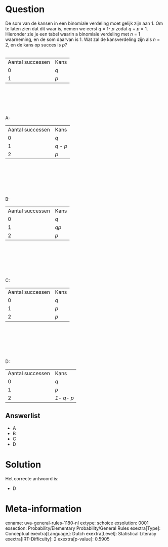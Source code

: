 Question
========

De som van de kansen in een binomiale verdeling moet gelijk zijn aan 1.
Om te laten zien dat dit waar is, nemen we eerst *q* = 1- *p* zodat *q* + *p* = 1. Hieronder zie je een tabel waarin a binomiale verdeling
met *n* = 1 waarneming, en de som daarvan is 1. Wat zal de kansverdeling
zijn als *n* = 2, en de kans op succes is *p*?\
\

  ------------------ ------
  Aantal successen   Kans
  0                  *q*
  1                  *p*
  ------------------ ------

 \
\
\
\
\
A:\

  ------------------ ---------
  Aantal successen   Kans
  0                  *q*
  1                  *q - p*
  2                  *p*
  ------------------ ---------

\
\
\
\
\
\
B:\

  ------------------ ------
  Aantal successen   Kans
  0                  *q*
  1                  *qp*
  2                  *p*
  ------------------ ------

\
\
\
\
\
\
C:\

  ------------------ ------
  Aantal successen   Kans
  0                  *q*
  1                  *p*
  2                  *p*
  ------------------ ------

\
\
\
\
\
\
D:\

  ------------------ -----------
  Aantal successen   Kans
  0                  *q*
  1                  *p*
  2                  *1- q- p*
  ------------------ -----------

Answerlist
----------

* A
* B
* C
* D

Solution
========

Het correcte antwoord is: 

* D

Meta-information
================
exname: uva-general-rules-1180-nl
extype: schoice
exsolution: 0001
exsection: Probability/Elementary Probability/General Rules 
exextra[Type]: Conceptual
exextra[Language]: Dutch
exextra[Level]: Statistical Literacy
exextra[IRT-Difficulty]: 2
exextra[p-value]: 0.5905
